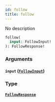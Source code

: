 ```yaml
---
id: follow
title: follow
---
```



No description

```graphql
follow(
  input: FollowInput!
): FollowResponse!
```


### Arguments

#### `input` ([`FollowInput`](/reference/inputs/follow-input))




### Type

#### [`FollowResponse`](/reference/objects/follow-response) 






